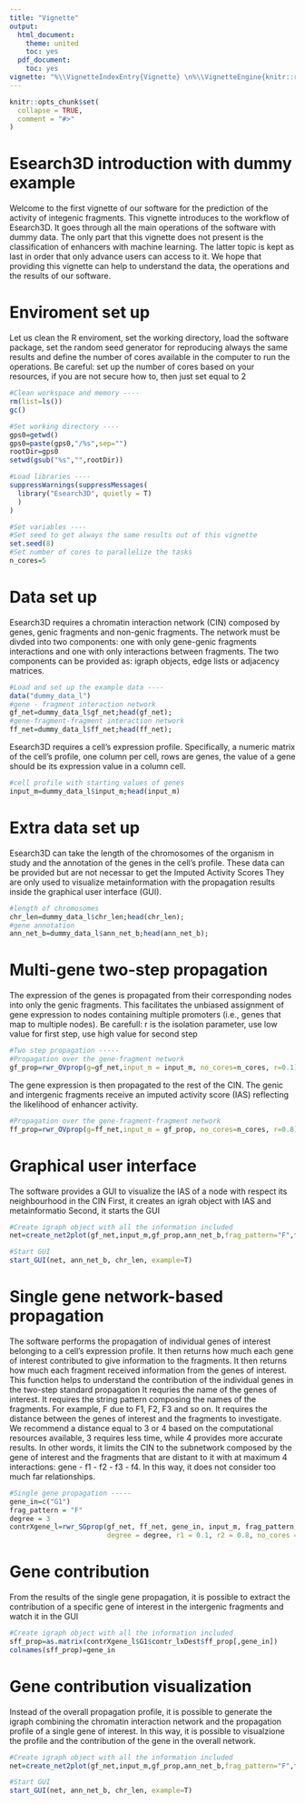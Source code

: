 ```yaml
---
title: "Vignette"
output:
  html_document:
    theme: united
    toc: yes
  pdf_document:
    toc: yes
vignette: "%\\VignetteIndexEntry{Vignette} \n%\\VignetteEngine{knitr::rmarkdown} \n%\\VignetteEncoding{UTF-8}\n"
---
```


```r
knitr::opts_chunk$set(
  collapse = TRUE,
  comment = "#>"
)
```
# Esearch3D introduction with dummy example
Welcome to the first vignette of our software for the prediction of the activity of integenic fragments.
This vignette introduces to the workflow of Esearch3D.
It goes through all the main operations of the software with dummy data.
The only part that this vignette does not present is the classification of enhancers with machine learning.
The latter topic is kept as last in order that only advance users can access to it.
We hope that providing this vignette can help to understand the data, the operations and the results of our software.

# Enviroment set up
Let us clean the R enviroment, set the working directory, load the software package, set the random seed generator for reproducing always the same results and define the number of cores available in the computer to run the operations.
Be careful: set up the number of cores based on your resources, if you are not secure how to, then just set equal to 2
```r

#Clean workspace and memory ----
rm(list=ls())
gc()

#Set working directory ----
gps0=getwd()
gps0=paste(gps0,"/%s",sep="")
rootDir=gps0
setwd(gsub("%s","",rootDir))

#Load libraries ----
suppressWarnings(suppressMessages(
  library("Esearch3D", quietly = T)
  )
)

#Set variables ----
#Set seed to get always the same results out of this vignette
set.seed(8)
#Set number of cores to parallelize the tasks
n_cores=5
```
# Data set up
Esearch3D requires a chromatin interaction network (CIN) composed by genes, genic fragments and non-genic fragments.
The network must be divded into two components: one with only gene-genic fragments interactions and one with only interactions between fragments. The two components can be provided as: igraph objects, edge lists or adjacency matrices. 

```r
#Load and set up the example data ----
data("dummy_data_l")
#gene - fragment interaction network
gf_net=dummy_data_l$gf_net;head(gf_net);
#gene-fragment-fragment interaction network
ff_net=dummy_data_l$ff_net;head(ff_net);
```

Esearch3D requires a cell's expression profile. Specifically, a numeric matrix of the cell's profile, one column per cell, rows are genes, the value of a gene should be its expression value in a column cell.

```r
#cell profile with starting values of genes
input_m=dummy_data_l$input_m;head(input_m)
```
# Extra data set up

Esearch3D can take the length of the chromosomes of the organism in study and the annotation of the genes in the cell's profile. These data can be provided but are not necessar to get the Imputed Activity Scores They are only used to visualize metainformation with the propagation results inside the graphical user interface (GUI).

```r
#length of chromosomes
chr_len=dummy_data_l$chr_len;head(chr_len);
#gene annotation
ann_net_b=dummy_data_l$ann_net_b;head(ann_net_b);
```

# Multi-gene two-step propagation
The expression of the genes is propagated from their corresponding nodes into only the genic fragments. This facilitates the unbiased assignment of gene expression to nodes containing multiple promoters (i.e., genes that map to multiple nodes).
Be carefull: r is the isolation parameter, use low value for first step, use high value for second step

```r
#Two step propagation -----
#Propagation over the gene-fragment network
gf_prop=rwr_OVprop(g=gf_net,input_m = input_m, no_cores=n_cores, r=0.1);head(gf_prop)
```

The gene expression is then propagated to the rest of the CIN. 
The genic and intergenic fragments receive an imputed activity score (IAS) reflecting the likelihood of enhancer activity.

```r
#Propagation over the gene-fragment-fragment network
ff_prop=rwr_OVprop(g=ff_net,input_m = gf_prop, no_cores=n_cores, r=0.8);head(ff_prop)
```

# Graphical user interface
The software provides a GUI to visualize the IAS of a node with respect its neighbourhood in the CIN
First, it creates an igrah object with IAS and metainformatio
Second, it starts the GUI

```r
#Create igraph object with all the information included
net=create_net2plot(gf_net,input_m,gf_prop,ann_net_b,frag_pattern="F",ff_net,ff_prop)

#Start GUI
start_GUI(net, ann_net_b, chr_len, example=T)
```

# Single gene network-based propagation
The software performs the propagation of individual genes of interest belonging to a cell's expression profile.
It then returns how much each gene of interest contributed to give information to the fragments.
It then returns how much each fragment received information from the genes of interest.
This function helps to understand the contribution of the individual genes in the two-step standard propagation
It requries the name of the genes of interest.
It requires the string pattern composing the names of the fragments. For example, F due to F1, F2, F3 and so on.
It requires the distance between the genes of interest and the fragments to investigate. We recommend a distance equal to 3 or 4 based on the computational resources available, 3 requires less time, while 4 provides more accurate results. 
In other words, it limits the CIN to the subnetwork composed by the gene of interest and the fragments that are distant to it with at maximum 4 interactions: gene - f1 - f2 - f3 - f4. In this way, it does not consider too much far relationships.


```r

#Single gene propagation -----
gene_in=c("G1")
frag_pattern = "F"
degree = 3
contrXgene_l=rwr_SGprop(gf_net, ff_net, gene_in, input_m, frag_pattern,
                        degree = degree, r1 = 0.1, r2 = 0.8, no_cores = n_cores)
```

# Gene contribution
From the results of the single gene propagation, it is possible to extract the contribution of a specific gene of interest in the intergenic fragments and watch it in the GUI

```r
#Create igraph object with all the information included
sff_prop=as.matrix(contrXgene_l$G1$contr_lxDest$ff_prop[,gene_in])
colnames(sff_prop)=gene_in

```

# Gene contribution visualization
Instead of the overall propagation profile, it is possible to generate the igraph combining the chromatin interaction network and the propagation profile of a single gene of interest. In this way, it is possible to visualzione the profile and the contribution of the gene in the overall network.

```r
#Create igraph object with all the information included
net=create_net2plot(gf_net,input_m,gf_prop,ann_net_b,frag_pattern="F",ff_net,ff_prop)

#Start GUI
start_GUI(net, ann_net_b, chr_len, example=T)
```








